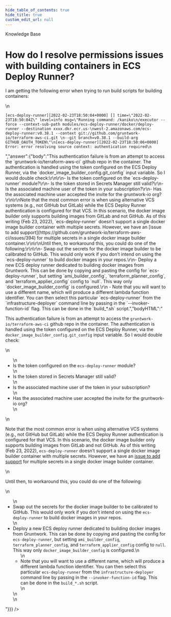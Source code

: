 ```yaml
---
hide_table_of_contents: true
hide_title: true
custom_edit_url: null
---
```



<head>
  <link rel="canonical" href="https://github.com/gruntwork-io/knowledge-base/discussions/223" />
</head>

<CenterLayout>
<span className="searchCategory">Knowledge Base</span>
<h1>How do I resolve permissions issues with building containers in ECS Deploy Runner?</h1>
<GitHub discussion={{"id":"D_kwDOF8slf84AO3hP","number":223,"author":{"login":"yorinasub17"},"title":"How do I resolve permissions issues with building containers in ECS Deploy Runner?","body":"I am getting the following error when trying to run build scripts for building containers:\r\n\r\n```\r\n[ecs-deploy-runner][2022-02-23T18:50:04+0000] [] time=\"2022-02-23T18:50:04Z\" level=info msg=\"Running command: /kaniko\r\n/executor --force --context-sub-path modules/ecs-deploy-runner/docker/deploy-runner --destination xxxx.dkr.ecr.us-\r\nwest-2.amazonaws.com/ecs-deploy-runner:v0.38.1 --context git://github.com/gruntwork-io/terraform-aws-ci.git \r\n--git branch=v0.38.1 --build-arg GITHUB_OAUTH_TOKEN\"\r\n[ecs-deploy-runner][2022-02-23T18:50:06+0000] Error: error resolving source context: authentication required\r\n```","bodyHTML":"<p dir=\"auto\">I am getting the following error when trying to run build scripts for building containers:</p>\n<div class=\"snippet-clipboard-content notranslate position-relative overflow-auto\" data-snippet-clipboard-copy-content=\"[ecs-deploy-runner][2022-02-23T18:50:04+0000] [] time=&quot;2022-02-23T18:50:04Z&quot; level=info msg=&quot;Running command: /kaniko\n/executor --force --context-sub-path modules/ecs-deploy-runner/docker/deploy-runner --destination xxxx.dkr.ecr.us-\nwest-2.amazonaws.com/ecs-deploy-runner:v0.38.1 --context git://github.com/gruntwork-io/terraform-aws-ci.git \n--git branch=v0.38.1 --build-arg GITHUB_OAUTH_TOKEN&quot;\n[ecs-deploy-runner][2022-02-23T18:50:06+0000] Error: error resolving source context: authentication required\"><pre class=\"notranslate\"><code class=\"notranslate\">[ecs-deploy-runner][2022-02-23T18:50:04+0000] [] time=\"2022-02-23T18:50:04Z\" level=info msg=\"Running command: /kaniko\n/executor --force --context-sub-path modules/ecs-deploy-runner/docker/deploy-runner --destination xxxx.dkr.ecr.us-\nwest-2.amazonaws.com/ecs-deploy-runner:v0.38.1 --context git://github.com/gruntwork-io/terraform-aws-ci.git \n--git branch=v0.38.1 --build-arg GITHUB_OAUTH_TOKEN\"\n[ecs-deploy-runner][2022-02-23T18:50:06+0000] Error: error resolving source context: authentication required\n</code></pre></div>","answer":{"body":"This authentication failure is from an attempt to access the `gruntwork-io/terraform-aws-ci` github repo in the container. The authentication is handled using the token configured on the ECS Deploy Runner, via the `docker_image_builder_config.git_config` input variable. So I would double check:\r\n\r\n- Is the token configured on the `ecs-deploy-runner` module?\r\n- Is the token stored in Secrets Manager still valid?\r\n- Is the associated machine user of the token in your subscription?\r\n- Has the associated machine user accepted the invite for the gruntwork-io org?\r\n\r\nNote that the most common error is when using alternative VCS systems (e.g., not GitHub but GitLab) while the ECS Deploy Runner authentication is configured for that VCS. In this scenario, the docker image builder only supports building images from GitLab and not GitHub. As of this writing (Feb 23, 2022), `ecs-deploy-runner` doesn’t support a single docker image builder container with multiple secrets. However, we have an [issue to add support](https://github.com/gruntwork-io/terraform-aws-ci/issues/394) for multiple secrets in a single docker image builder container.\r\n\r\nUntil then, to workaround this, you could do one of the following:\r\n\r\n- Swap out the secrets for the docker image builder to be calibrated to GitHub. This would only work if you don’t intend on using the `ecs-deploy-runner` to build docker images in your repos.\r\n- Deploy a new ECS deploy runner dedicated to building docker images from Gruntwork. This can be done by copying and pasting the config for `ecs-deploy-runner`, but setting `ami_builder_config`, `terraform_planner_config`, and `terraform_applier_config` config to `null`. This way only `docker_image_builder_config` is configured.\r\n    - Note that you will want to use a different name, which will produce a different lambda function identifier. You can then select this particular `ecs-deploy-runner` from the `infrastructure-deployer` command line by passing in the `--invoker-function-id` flag. This can be done in the `build_*.sh` script.","bodyHTML":"<p dir=\"auto\">This authentication failure is from an attempt to access the <code class=\"notranslate\">gruntwork-io/terraform-aws-ci</code> github repo in the container. The authentication is handled using the token configured on the ECS Deploy Runner, via the <code class=\"notranslate\">docker_image_builder_config.git_config</code> input variable. So I would double check:</p>\n<ul dir=\"auto\">\n<li>Is the token configured on the <code class=\"notranslate\">ecs-deploy-runner</code> module?</li>\n<li>Is the token stored in Secrets Manager still valid?</li>\n<li>Is the associated machine user of the token in your subscription?</li>\n<li>Has the associated machine user accepted the invite for the gruntwork-io org?</li>\n</ul>\n<p dir=\"auto\">Note that the most common error is when using alternative VCS systems (e.g., not GitHub but GitLab) while the ECS Deploy Runner authentication is configured for that VCS. In this scenario, the docker image builder only supports building images from GitLab and not GitHub. As of this writing (Feb 23, 2022), <code class=\"notranslate\">ecs-deploy-runner</code> doesn’t support a single docker image builder container with multiple secrets. However, we have an <a href=\"https://github.com/gruntwork-io/terraform-aws-ci/issues/394\" data-hovercard-type=\"issue\" data-hovercard-url=\"/gruntwork-io/terraform-aws-ci/issues/394/hovercard\">issue to add support</a> for multiple secrets in a single docker image builder container.</p>\n<p dir=\"auto\">Until then, to workaround this, you could do one of the following:</p>\n<ul dir=\"auto\">\n<li>Swap out the secrets for the docker image builder to be calibrated to GitHub. This would only work if you don’t intend on using the <code class=\"notranslate\">ecs-deploy-runner</code> to build docker images in your repos.</li>\n<li>Deploy a new ECS deploy runner dedicated to building docker images from Gruntwork. This can be done by copying and pasting the config for <code class=\"notranslate\">ecs-deploy-runner</code>, but setting <code class=\"notranslate\">ami_builder_config</code>, <code class=\"notranslate\">terraform_planner_config</code>, and <code class=\"notranslate\">terraform_applier_config</code> config to <code class=\"notranslate\">null</code>. This way only <code class=\"notranslate\">docker_image_builder_config</code> is configured.\n<ul dir=\"auto\">\n<li>Note that you will want to use a different name, which will produce a different lambda function identifier. You can then select this particular <code class=\"notranslate\">ecs-deploy-runner</code> from the <code class=\"notranslate\">infrastructure-deployer</code> command line by passing in the <code class=\"notranslate\">--invoker-function-id</code> flag. This can be done in the <code class=\"notranslate\">build_*.sh</code> script.</li>\n</ul>\n</li>\n</ul>"}}} />

</CenterLayout>
  

<!-- ##DOCS-SOURCER-START
{
  "sourcePlugin": "github-discussions",
  "hash": "b43c4c68d9af4c84cc8dcf042951bb66"
}
##DOCS-SOURCER-END -->

